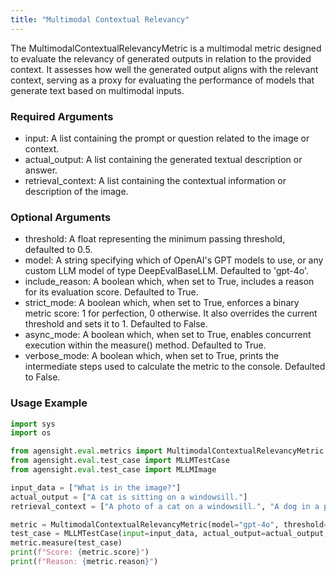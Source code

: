 ```yaml
---
title: "Multimodal Contextual Relevancy"
---
```


The MultimodalContextualRelevancyMetric is a multimodal metric designed to evaluate the relevancy of generated outputs in relation to the provided context. It assesses how well the generated output aligns with the relevant context, serving as a proxy for evaluating the performance of models that generate text based on multimodal inputs.

### **Required Arguments**

- input: A list containing the prompt or question related to the image or context.
- actual_output: A list containing the generated textual description or answer.
- retrieval_context: A list containing the contextual information or description of the image.

### **Optional Arguments**

- threshold: A float representing the minimum passing threshold, defaulted to 0.5.
- model: A string specifying which of OpenAI's GPT models to use, or any custom LLM model of type DeepEvalBaseLLM. Defaulted to 'gpt-4o'.
- include_reason: A boolean which, when set to True, includes a reason for its evaluation score. Defaulted to True.
- strict_mode: A boolean which, when set to True, enforces a binary metric score: 1 for perfection, 0 otherwise. It also overrides the current threshold and sets it to 1. Defaulted to False.
- async_mode: A boolean which, when set to True, enables concurrent execution within the measure() method. Defaulted to True.
- verbose_mode: A boolean which, when set to True, prints the intermediate steps used to calculate the metric to the console. Defaulted to False.

### **Usage Example**

```python
import sys
import os

from agensight.eval.metrics import MultimodalContextualRelevancyMetric
from agensight.eval.test_case import MLLMTestCase
from agensight.eval.test_case import MLLMImage

input_data = ["What is in the image?"]
actual_output = ["A cat is sitting on a windowsill."]
retrieval_context = ["A photo of a cat on a windowsill.", "A dog in a park."]

metric = MultimodalContextualRelevancyMetric(model="gpt-4o", threshold=0.5)
test_case = MLLMTestCase(input=input_data, actual_output=actual_output,retrieval_context=retrieval_context)
metric.measure(test_case)
print(f"Score: {metric.score}")
print(f"Reason: {metric.reason}") 
```